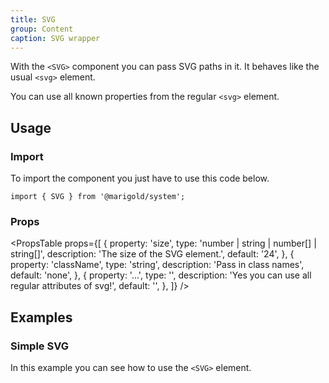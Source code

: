 ```yaml
---
title: SVG
group: Content
caption: SVG wrapper
---
```


With the `<SVG>` component you can pass SVG paths in it. It behaves like the usual `<svg>` element.

You can use all known properties from the regular `<svg>` element.

## Usage

### Import

To import the component you just have to use this code below.

```tsx onlyCode
import { SVG } from '@marigold/system';
```

### Props

<PropsTable
  props={[
    {
      property: 'size',
      type: 'number | string | number[] | string[]',
      description: 'The size of the SVG element.',
      default: '24',
    },
    {
      property: 'className',
      type: 'string',
      description: 'Pass in class names',
      default: 'none',
    },
    {
      property: '...',
      type: '',
      description: 'Yes you can use all regular attributes of svg!',
      default: '',
    },
  ]}
/>

## Examples

### Simple SVG

In this example you can see how to use the `<SVG>` element.

<ComponentDemo file="./svg.demo.tsx" />
